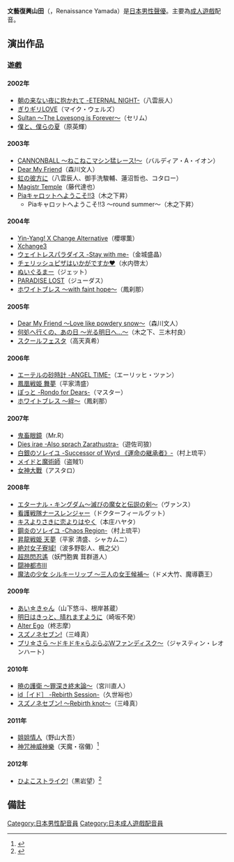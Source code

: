 {{expand|time=2012-02-17T05:32:36+00:00}}
{{japanese|japanese=ルネッサンス 山田|kana=るねっさんす やまだ|romaji=Runessansu Yamada}}
'''文藝復興山田'''（{{lang|ja|ルネッサンス山田}}，Renaissance Yamada）是[[日本|日本]][[男性|男性]][[聲優|聲優]]。主要為[[成人遊戲|成人遊戲]]配音。
== 演出作品 ==
===遊戲===
==== 2002年 ====
* [[朝の来ない夜に抱かれて_-ETERNAL_NIGHT-|朝の来ない夜に抱かれて -ETERNAL NIGHT-]]（八雲辰人）
* [[ぎりギリLOVE|ぎりギリLOVE]]（マイク・ウェルズ）
* [[Sultan_～The_Lovesong_is_Forever～|Sultan ～The Lovesong is Forever～]]（セリム）
* [[僕と、僕らの夏|僕と、僕らの夏]]（原英輝）

==== 2003年 ====
* [[CANNONBALL_〜ねこねこマシン猛レース!〜|CANNONBALL 〜ねこねこマシン猛レース!〜]]（バルディア・A・イオン）
* [[Dear_My_Friend_(遊戲)|Dear My Friend]]（森川文人）
* [[虹の彼方に|虹の彼方に]]（八雲辰人、御手洗駿輔、蓮沼哲也、コタロー）
* [[Magistr_Temple|Magistr Temple]]（藤代達也）
* [[歡迎來到Pia_Carrot!!系列|Piaキャロットへようこそ!!3]]（木之下昇）
** Piaキャロットへようこそ!!3 〜round summer〜（木之下昇）

==== 2004年 ====
* [[Yin-Yang!_X_Change_Alternative|Yin-Yang! X Change Alternative]]（櫻塚薫）
* [[Xchange3|Xchange3]]
* [[ウェイトレスパラダイス_-Stay_with_me-|ウェイトレスパラダイス -Stay with me-]]（金城盛晶）
* [[チェリッシュピザはいかがですか|チェリッシュピザはいかがですか♥]]（水内啓太）
* [[ぬいぐるまー|ぬいぐるまー]]（ジェット）
* [[PARADISE_LOST|PARADISE LOST]]（ジューダス）
* [[ホワイトブレス_〜with_faint_hope〜|ホワイトブレス 〜with faint hope〜]]（鳳刹那）

==== 2005年 ====
* [[Dear_My_Friend_(遊戲)|Dear My Friend 〜Love like powdery snow〜]]（森川文人）
* [[何処へ行くの、あの日|何処へ行くの、あの日 〜光る明日へ…〜]]（木之下、三木村良）
* [[スクールフェスタ|スクールフェスタ]]（高天真希）

==== 2006年 ====
* [[エーテルの砂時計_-ANGEL_TIME-|エーテルの砂時計 -ANGEL TIME-]]（エーリッヒ・ツァン）
* [[鳳凰戦姫_舞夢|鳳凰戦姫 舞夢]]（平家清盛）
* [[ぽっと_-Rondo_for_Dears-|ぽっと -Rondo for Dears-]]（マスター）
* [[ホワイトブレス_〜with_faint_hope〜|ホワイトブレス 〜絆〜]]（鳳刹那）

==== 2007年 ====
* [[鬼畜眼鏡|鬼畜眼鏡]]（Mr.R）
* [[Dies_irae_-Also_sprach_Zarathustra-|Dies irae -Also sprach Zarathustra-]]（遊佐司狼）
* [[白銀のソレイユ|白銀のソレイユ -Successor of Wyrd 《運命の継承者》-]]（村上琉平）
* [[メイドと魔術師|メイドと魔術師]]（盗賊1）
* [[女神大戰|女神大戰]]（アスタロ）

==== 2008年 ====
* [[エターナル・キングダム〜滅びの魔女と伝説の剣〜|エターナル・キングダム〜滅びの魔女と伝説の剣〜]]（ヴァンス）
* [[看護戦隊ナースレンジャー|看護戦隊ナースレンジャー]]（ドクターフィールグット）
* [[キスよりさきに恋よりはやく|キスよりさきに恋よりはやく]]（本庄ハヤタ）
* [[鋼炎のソレイユ_-Chaos_Region-|鋼炎のソレイユ -Chaos Region-]]（村上琉平）
* [[昇龍戦姫_天夢|昇龍戦姫 天夢]]（平家 清盛、シャカムニ）
* [[絶対女子寮域!|絶対女子寮域!]]（波多野彰人、楓之父）
* [[超昂閃忍遙|超昂閃忍遙]]（妖門胞異 茸群道人）
* [[闘神都市III|闘神都市III]]
* [[魔法の少女シルキーリップ|魔法の少女 シルキーリップ 〜三人の女王候補〜]]（ドメ大竹、魔導覇王）

==== 2009年 ====
* [[あい☆きゃん|あい☆きゃん]]（山下悠斗、根岸甚蔵）
* [[明日はきっと、晴れますように|明日はきっと、晴れますように]]（崎坂不発）
* [[Alter_Ego|Alter Ego]]（柊志摩）
* [[スズノネセブン!|スズノネセブン!]]（三峰真）
* [[プリ☆さら_〜ドキドキ×らぶらぶWファンディスク〜|プリ☆さら 〜ドキドキ×らぶらぶWファンディスク〜]]（ジャスティン・レオンハート）

==== 2010年 ====
* [[暁の護衛|暁の護衛 〜罪深き終末論〜]]（宮川直人）
* [[id［イド］_-Rebirth_Session-|id［イド］ -Rebirth Session-]]（久世裕也）
* [[スズノネセブン!|スズノネセブン! 〜Rebirth knot〜]]（三峰真）

==== 2011年 ====
* [[姐姐情人|姐姐情人]]（野山大吾）
* [[神咒神威神樂|神咒神威神樂]]（天魔・宿儺）<ref>{{Cite web|date=|url=http://www.light.gr.jp/light/products/kajirikamuikagura/character/d_chara07.html|title=神咒神威神楽|publisher=|accessdate=2011-07-22|archive-date=2019-02-28|archive-url=https://web.archive.org/web/20190228153118/http://www.light.gr.jp/light/products/kajirikamuikagura/character/d_chara07.html|dead-url=no}}</ref>

==== 2012年 ====
* [[ひよこストライク!|ひよこストライク!]]（黒岩望）<ref>{{Cite web|date=|url=http://exit-soft.com/hiyo/info.html|title=『ひよこストライク！』公式サイト|publisher=Ex-iT|accessdate=2011-07-15|deadurl=yes|archiveurl=https://web.archive.org/web/20110818113755/http://exit-soft.com/hiyo/info.html|archivedate=2011年8月18日|df=}}</ref>

== 備註 ==
{{Reflist}}

{{DEFAULTSORT:Renaissance Yamada}}

[[Category:日本男性配音員|Category:日本男性配音員]]
[[Category:日本成人遊戲配音員|Category:日本成人遊戲配音員]]